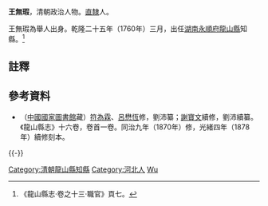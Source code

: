 '''王無瑕'''，清朝政治人物。[[直隸|直隸]]人。

王無瑕為舉人出身。乾隆二十五年（1760年）三月，出任[[湖南|湖南]][[永順府|永順府]][[龍山縣|龍山縣]]知縣。<ref>《龍山縣志·卷之十三·職官》頁七。</ref>

==註釋==
{{reflist}}

==參考資料==
*（[[中國國家圖書館|中國國家圖書館]]藏）[[符為霖|符為霖]]、[[呂懋恆|呂懋恆]]修，劉沛纂；[[謝寶文|謝寶文]]續修，劉沛續纂。《龍山縣志》十六卷，卷首一卷。同治九年（1870年）修，光緒四年（1878年）續修刻本。

{{-}}
{{start box}}
{{s-off}}
{{succession box|[[王肯谷|王肯谷]]|[[賈慶祚|賈慶祚]]|[[湖南|湖南]][[永順府|永順府]][[龍山縣|龍山縣]][[知縣|知縣]]（[[龍山縣知縣列表|列表]]）|<small>乾隆二十五年（1760年）三月上任</small>}}
{{end box}}

{{DEFAULTSORT:Wang王}}
[[Category:清朝龍山縣知縣|Category:清朝龍山縣知縣]]
[[Category:河北人|Category:河北人]]
[[Category:王姓|Wu]]